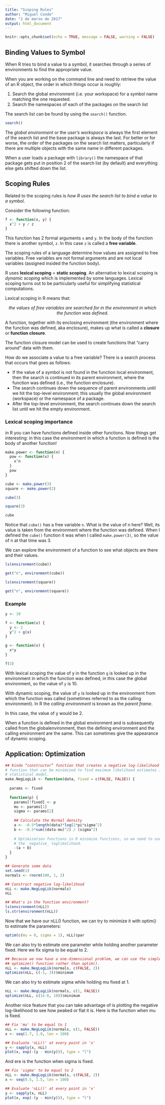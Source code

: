 ```yaml
---
title: "Scoping Rules"
author: "Miguel Conde"
date: "2 de marzo de 2017"
output: html_document
---
```


```r
knitr::opts_chunk$set(echo = TRUE, message = FALSE, warning = FALSE)
```

## Binding Values to Symbol
When R tries to bind a value to a symbol, it searches through a series of environments to find the appropriate value. 

When you are working on the command line and need to retrieve the value of an
R object, the order in which things occur is roughly:

1. Search the global environment (i.e. your workspace) for a symbol name matching the one requested.
2. Search the namespaces of each of the packages on the search list

The search list can be found by using the `search()` function.
```r
search()
```


The *global environment* or the *user’s workspace* is always the first element of the search list and the base package is always the last. For better or for worse, the order of the packages on the search list matters, particularly if there are multiple objects with the same name in different packages.

When a user loads a package with `library()` the namespace of that package gets put in position 2 of the search list (by default) and everything else gets shifted down the list.

## Scoping Rules

Related to the scoping rules is *how R uses the search list to bind a value to a symbol*.

Consider the following function:

```r
f <- function(x, y) {
  x^2 + y / z
}
```

This function has 2 formal arguments `x` and `y`. In the body of the function there is another symbol, `z`. In this case `z` is called a **free variable**.

The scoping rules of a language determine how values are assigned to free variables. Free variables are not formal arguments and are not local variables (assigned insided the function body).

R uses **lexical scoping** = **static scoping**. An alternative to lexical scoping is *dynamic scoping* which is implemented by some languages. 
Lexical scoping turns out to be particularly useful for simplifying statistical computations.

Lexical scoping in R means that:

<center>
*the values of free variables are searched for in the environment in which the function was defined.*
</center>

A function, together with its enclosing environment (the environment where the function was defined, aka enclosure), makes up what is called a **closure** or **function closure**.

The function closure model can be used to create functions that “carry around” data with them.

How do we associate a value to a free variable? There is a search process that occurs that goes as follows:

* If the value of a symbol is not found in the function local environment, then the search is continued in its parent environment, where the function was defined (i.e., the function enclosure).
* The search continues down the sequence of parent environments until we hit the top-level environment; this usually the global environment (workspace) or the namespace of a package.
* After the top-level environment, the search continues down the search list until we hit the empty environment.

### Lexical scoping importance
in R you can have functions defined inside other functions. Now things get interesting: in this case the environment in which a function is defined is the body of another function!

```r
make.power <- function(n) {
  pow <- function(x) {
    x^n
  }
  pow
}
```

```r
cube <- make.power(3)
square <- make.power(2)
```

```r
cube(3)
```

```r
square(3)
```


```r
cube
```

Notice that `cube()` has a free variable `n`. What is the value of n here? Well, its value is taken from the environment where the function was defined. When I defined the `cube()` function it was when I called `make.power(3)`, so the value of n at that time was 3.

We can explore the environment of a function to see what objects are there and their values.

```r
ls(environment(cube))
```

```r
get("n", environment(cube))
```

```r
ls(environment(square))
```

```r
get("n", environment(square))
```

### Example

```r
y <- 10

f <- function(x) {
  y <- 2
  y^2 + g(x)
}

g <- function(x) {
  x*y
}
```

```r
f(3)
```

With lexical scoping the value of y in the function `g` is looked up in the environment in which the function was defined, in this case the global environment, so the value of `y` is 10. 

With dynamic scoping, the value of `y` is looked up in the environment from which the function was called (sometimes referred to as the calling environment). In R the *calling environment* is known as the *parent frame*.

In this case, the value of y would be 2.

When a function is defined in the global environment and is subsequently called from the globalenvironment, then the defining environment and the calling environment are the same. This can sometimes give the appearance of dynamic scoping.

## Application: Optimization

```r
## Kinda “constructor” function that creates a negative log-likelihood
# function that can be minimized to find maximum likelihood estimates in a
# statistical model.
make.NegLogLik <- function(data, fixed = c(FALSE, FALSE)) {
  
  params <- fixed
  
  function(p) {
    params[!fixed] <- p
    mu <- params[1]
    sigma <- params[2]
    
    ## Calculate the Normal density
    a <- -0.5*length(data)*log(2*pi*sigma^2)
    b <- -0.5*sum((data-mu)^2) / (sigma^2)
    
    # Optimization functions in R minimize functions, so we need to use 
    # the _negative_ loglikelihood.
    -(a + b)
  }
}

## Generate some data
set.seed(1)
normals <- rnorm(100, 1, 2)

## Construct negative log-likelihood
nLL <- make.NegLogLik(normals)
nLL
```

```r
## What's in the function environment?
ls(environment(nLL))
ls.str(environment(nLL))
```

Now that we have our nLL() function, we can try to minimize it with optim() to estimate the parameters:
```r
optim(c(mu = 0, sigma = 1), nLL)$par
```
We can also try to estimate one parameter while holding another parameter fixed. Here we fix sigma to be equal to 2.
```r
## Because we now have a one-dimensional problem, we can use the simpler
## optimize() function rather than optim().
nLL <- make.NegLogLik(normals, c(FALSE, 2))
optimize(nLL, c(-1, 3))$minimum
```
We can also try to estimate sigma while holding mu fixed at 1.
```r
nLL <- make.NegLogLik(normals, c(1, FALSE))
optimize(nLL, c(1e-6, 10))$minimum
```

Another nice feature that you can take advantage of is plotting the negative log-likelihood to see how peaked or flat it is.
Here is the function when mu is fixed.
```r
## Fix 'mu' to be equal to 1
nLL <- make.NegLogLik(normals, c(1, FALSE))
x <- seq(1.7, 1.9, len = 100)

## Evaluate 'nLL()' at every point in 'x'
y <- sapply(x, nLL)
plot(x, exp(-(y - min(y))), type = "l")
```
And ere is the function when sigma is fixed.
```r
## Fix 'sigma' to be equal to 2
nLL <- make.NegLogLik(normals, c(FALSE, 2))
x <- seq(0.5, 1.5, len = 100)

## Evaluate 'nLL()' at every point in 'x'
y <- sapply(x, nLL)
plot(x, exp(-(y - min(y))), type = "l")
```

